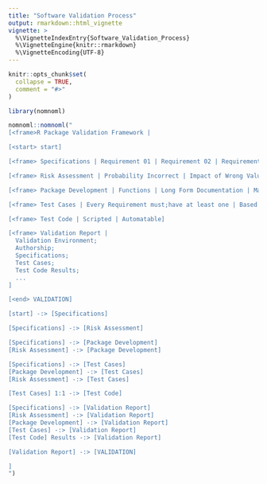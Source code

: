 ```yaml
---
title: "Software Validation Process"
output: rmarkdown::html_vignette
vignette: >
  %\VignetteIndexEntry{Software_Validation_Process}
  %\VignetteEngine{knitr::rmarkdown}
  %\VignetteEncoding{UTF-8}
---
```


```r
knitr::opts_chunk$set(
  collapse = TRUE,
  comment = "#>"
)
```

```r
library(nomnoml)
```



```r

nomnoml::nomnoml("
[<frame>R Package Validation Framework |

[<start> start]

[<frame> Specifications | Requirement 01 | Requirement 02 | Requirement ...]

[<frame> Risk Assessment | Probability Incorrect | Impact of Wrong Value ]

[<frame> Package Development | Functions | Long Form Documentation | Manual Documentation ]

[<frame> Test Cases | Every Requirement must;have at least one | Based on Risk | Automatable]

[<frame> Test Code | Scripted | Automatable]

[<frame> Validation Report | 
  Validation Environment;
  Authorship;
  Specifications;
  Test Cases;
  Test Code Results;
  ...
]

[<end> VALIDATION]

[start] -:> [Specifications]

[Specifications] -:> [Risk Assessment]

[Specifications] -:> [Package Development]
[Risk Assessment] -:> [Package Development]

[Specifications] -:> [Test Cases]
[Package Development] -:> [Test Cases]
[Risk Assessment] -:> [Test Cases]

[Test Cases] 1:1 -:> [Test Code]

[Specifications] -:> [Validation Report]
[Risk Assessment] -:> [Validation Report]
[Package Development] -:> [Validation Report]
[Test Cases] -:> [Validation Report]
[Test Code] Results -:> [Validation Report]

[Validation Report] -:> [VALIDATION]

]
")

```
